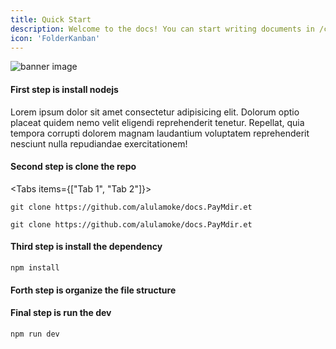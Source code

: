 ```yaml
---
title: Quick Start
description: Welcome to the docs! You can start writing documents in /content/docs.
icon: 'FolderKanban'
---
```



![banner image](/banner.png)

<Steps>

<Step>

#### First step is install nodejs

<Callout title='New feature' type='info'>
  Lorem ipsum dolor sit amet consectetur adipisicing elit. Dolorum optio placeat quidem nemo velit eligendi 
  reprehenderit tenetur. Repellat, quia tempora corrupti dolorem magnam laudantium voluptatem reprehenderit
  nesciunt nulla repudiandae exercitationem!
</Callout>

</Step>
 
<Step>

#### Second step is clone the repo

<Tabs items={["Tab 1", "Tab 2"]}>
 
```shell tab="Tab 1"
git clone https://github.com/alulamoke/docs.PayMdir.et
```
 
```shell tab="Tab 2"
git clone https://github.com/alulamoke/docs.PayMdir.et
```
 
</Tabs>

</Step>

<Step>

#### Third step is install the dependency

```shell title="install the dependency"
npm install
```

</Step>

<Step>

#### Forth step is organize the file structure

<Files>
  <Folder name="app" defaultOpen>
    <File name="layout.tsx" />
    <File name="page.tsx" />
    <File name="global.css" />
  </Folder>
  <Folder name="components" defaultOpen>
    <File name="button.tsx" />
    <File name="tabs.tsx" />
    <File name="dialog.tsx" />
  </Folder>
  <File name="package.json" />
</Files>

</Step>

<Step>

#### Final step is run the dev

```shell
npm run dev
```
</Step>

</Steps>
